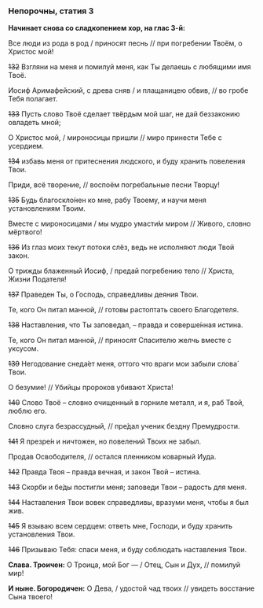 ### Непорочны, статия 3

**Начинает снова со сладкопением хор, на глас 3-й:**

Все люди из рода в род / приносят песнь // при погребении Твоём, о Христос мой! 

~~132~~ Взгляни на меня и помилуй меня, как Ты делаешь с любящими имя Твоё.

Иосиф Аримафейский, с древа сняв / и плащаницею обвив, // во гробе Тебя полагает.

~~133~~ Пусть слово Твоё сделает твёрдым мой шаг, не дай беззаконию овладеть мной;

О Христос мой, / мироносицы пришли // миро принести Тебе с усердием.

~~134~~ избавь меня от притеснения людского, и буду хранить повеления Твои.

Приди, всё творение, // воспоём погребальные песни Творцу!

~~135~~ Будь благоскло́нен ко мне, рабу Твоему, и научи меня установлениям Твоим.

Вместе с мироносицами / мы мудро умасти́м миром // Живого, словно мёртвого!

~~136~~ Из глаз моих текут потоки слёз, ведь не исполняют люди Твой закон.

О трижды блаженный Иосиф, / предай погребению тело // Христа, Жизни Подателя!

~~137~~ Праведен Ты, о Господь, справедливы деяния Твои.

Те, кого Он питал манной, // готовы растоптать своего Благодетеля.

~~138~~ Наставления, что Ты заповедал, – правда и соверше́нная истина.

Те, кого Он питал манной, // приносят Спасителю желчь вместе с уксусом.

~~139~~ Негодование снеда́ет меня, оттого что враги мои забыли слова́ Твои.

О безумие! // Убийцы пророков убивают Христа!

~~140~~ Слово Твоё – словно очищенный в горниле металл, и я, раб Твой, люблю его.

Словно слуга безрассудный, // пре́дал ученик бездну Премудрости.

~~141~~ Я презре́н и ничтожен, но повелений Твоих не забыл.

Продав Освободителя, // остался пленником коварный Иуда.

~~142~~ Правда Твоя – правда вечная, и закон Твой – истина.

~~143~~ Скорби и бе́ды постигли меня; заповеди Твои – радость для меня.

~~144~~ Наставления Твои вовек справедливы, вразуми меня, чтобы я был жив.

~~145~~ Я взываю всем сердцем: ответь мне, Господи, и буду хранить установления Твои.

~~146~~ Призываю Тебя: спаси меня, и буду соблюдать наставления Твои.

**Слава. Троичен:** О Троица, мой Бог — / Отец, Сын и Дух, // помилуй мир!

**И ныне. Богородичен:** О Дева, / удостой чад твоих // увидеть восстание Сына твоего!
